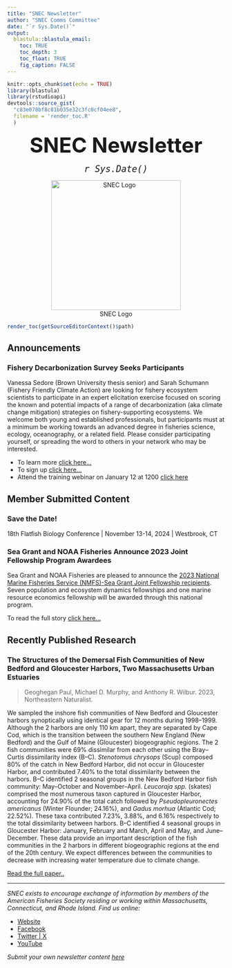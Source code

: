 ```yaml
---
title: "SNEC Newsletter"
author: "SNEC Comms Committee"
date: "`r Sys.Date()`"  
output: 
  blastula::blastula_email:
    toc: TRUE
    toc_depth: 3
    toc_float: TRUE
    fig_caption: FALSE
---
```


```r
knitr::opts_chunk$set(echo = TRUE)
library(blastula)
library(rstudioapi)
devtools::source_gist(
  "c83e078bf8c81b035e32c3fc0cf04ee8", 
  filename = 'render_toc.R'
  )
```

<center> 
<font size="24"> **SNEC Newsletter** </font>

<font size="5"> *`r Sys.Date()` * </font>

![SNEC Logo](../Stock/SNEC.jpg){width=300px}
</center>


```r
render_toc(getSourceEditorContext()$path)
```

## Announcements 

### Fishery Decarbonization Survey Seeks Participants

Vanessa Sedore (Brown University thesis senior) and Sarah Schumann (Fishery Friendly Climate Action) are looking for fishery ecosystem scientists to participate in an expert elicitation exercise focused on scoring the known and potential impacts of a range of decarbonization (aka climate change mitigation) strategies on fishery-supporting ecosystems. We welcome both young and established professionals, but participants must at a minimum be working towards an advanced degree in fisheries science, ecology, oceanography, or a related field. Please consider participating yourself, or spreading the word to others in your network who may be interested.

- To learn more [click here...](https://docs.google.com/document/d/16axA_Vjz8B9xmabGmT5pvLhJpLrV5w0I4V4zW_od2wE/edit)
- To sign up [click here...](https://docs.google.com/forms/d/e/1FAIpQLSfh-l56OeAfgGuKEpgB7LdxWsE_h9ItDTcjFOGS4hmv5XXiIw/viewform)
- Attend the training webinar on January 12 at 1200 [click here](https://us06web.zoom.us/j/6602187069?pwd=cU1MbVlYejJkREtUWUM4RmxrbGFkQT09)


## Member Submitted Content

### Save the Date! 

18th Flatfish Biology Conference | November 13-14, 2024 | Westbrook, CT


### Sea Grant and NOAA Fisheries Announce 2023 Joint Fellowship Program Awardees 

Sea Grant and NOAA Fisheries are pleased to announce the [2023 National Marine Fisheries Service (NMFS)-Sea Grant Joint Fellowship recipients](https://seagrant.noaa.gov/NMFS-SG-Fellowship). Seven population and ecosystem dynamics fellowships and one marine resource economics fellowship will be awarded through this national program.

To read the full story [click here...](https://seagrant.noaa.gov/sea-grant-and-noaa-fisheries-announce-2023-joint-fellowship-program-awardees/)

## Recently Published Research 

### The Structures of the Demersal Fish Communities of New Bedford and Gloucester Harbors, Two Massachusetts Urban Estuaries

> Geoghegan Paul, Michael D. Murphy, and Anthony R. Wilbur. 2023, Northeastern Naturalist.

We sampled the inshore fish communities of New Bedford and Gloucester harbors synoptically using identical gear for 12 months during 1998–1999. Although the 2 harbors are only 110 km apart, they are separated by Cape Cod, which is the transition between the southern New England (New Bedford) and the Gulf of Maine (Gloucester) biogeographic regions. The 2 fish communities were 69% dissimilar from each other using the Bray–Curtis dissimilarity index (B–C). *Stenotomus chrysops* (Scup) composed 80% of the catch in New Bedford Harbor, did not occur in Gloucester Harbor, and contributed 7.40% to the total dissimilarity between the harbors. B–C identified 2 seasonal groups in the New Bedford Harbor fish community: May–October and November–April. *Leucoraja spp.* (skates) comprised the most numerous taxon captured in Gloucester Harbor, accounting for 24.90% of the total catch followed by *Pseudopleuronectes americanus* (Winter Flounder; 24.16%), and *Gadus morhua* (Atlantic Cod; 22.52%). These taxa contributed 7.23%, 3.88%, and 6.16% respectively to the total dissimilarity between harbors. B–C identified 4 seasonal groups in Gloucester Harbor: January, February and March, April and May, and June–December. These data provide an important description of the fish communities in the 2 harbors in different biogeographic regions at the end of the 20th century. We expect differences between the communities to decrease with increasing water temperature due to climate change.

[Read the full paper..](https://www.eaglehill.us/NENAonline/articles/NENA-30-2/14-Geoghegan.shtml)

-----

*SNEC exists to encourage exchange of information by members of the American Fisheries Society residing or working within Massachusetts, Connecticut, and Rhode Island. Find us online:*

- [Website](https://snec.fisheries.org/)
- [Facebook](https://facebook.com/SNECAFS)
- [Twitter | X](https://twitter.com/snec_afs)
- [YouTube](https://www.youtube.com/channel/UCsWL2YkP5tkWs2DAXPihvPA/about)

*Submit your own newsletter content [here](https://gcc02.safelinks.protection.outlook.com/?url=https%3A%2F%2Fforms.gle%2F9dny25282o2hRWAW9&data=04%7C01%7Caarcher%40barnstablecounty.org%7C5553f580af294f062e2a08d9b8d1f7aa%7C84475217b42348dbb766ed4bbbea74f1%7C0%7C1%7C637744034233371914%7CUnknown%7CTWFpbGZsb3d8eyJWIjoiMC4wLjAwMDAiLCJQIjoiV2luMzIiLCJBTiI6Ik1haWwiLCJXVCI6Mn0%3D%7C3000&sdata=Lx14NCnMvq3gIEmmuTTgBEy%2Bh3MMFsFE%2FE1216YSy8s%3D&reserved=0)*
